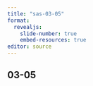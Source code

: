 ```yaml
---
title: "sas-03-05"
format: 
  revealjs:
    slide-number: true
    embed-resources: true
editor: source
---
```


## 03-05

